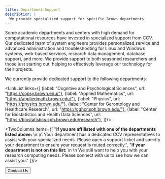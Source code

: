 ```yaml
---
title: Department Support
description: |
  We provide specialized support for specific Brown departments.
---
```


<ContentSection title="Collaboration Across Brown">
Some academic departments and centers with high demand for computational resources have invested in specialized support 
from CCV. Our dedicated team of system engineers provides personalized service and advanced administration and 
troubleshooting for Linux and Windows systems, web-based services, research data management, database support, and more. 
We provide support to both seasoned researchers and those just starting out, helping to effectively leverage our 
technology for their projects.

We currently provide dedicated support to the following departments:

<LinkList links={[
{label: "Cognitive and Psychological Sciences", url: "https://copsy.brown.edu/"},
{label: "Applied Mathematics", url: "https://appliedmath.brown.edu/"},
{label: "Physics", url: "https://physics.brown.edu/"},
{label: "Center for Gerontology and Healthcare Research", url: "https://cghcr.sph.brown.edu/"},
{label: "Center for Biostatistics and Health Data Sciences", url: "https://biostatistics.sph.brown.edu/research"},
]}/>

</ContentSection>

<ContentSection title="Contact Us">

<TwoColumns items={[
"**If you are affiliated with one of the departments listed above:** \n \n Your department has a dedicated CCV representatives to assist with your specialized needs. Please open a support ticket and specify your department to ensure your request is routed correctly.",
"**If your department is not on this list:** \n \n  We still want to help you with your research computing needs. Please connect with us to see how we can assist you."
]}/>

<Button href="/about/help#contact-us" external={false}>Contact Us</Button>
</ContentSection>